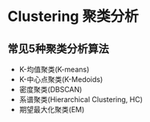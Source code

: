 Clustering 聚类分析
==============================

## 常见5种聚类分析算法
- K-均值聚类(K-means)
- K-中心点聚类(K-Medoids)
- 密度聚类(DBSCAN)
- 系谱聚类(Hierarchical Clustering, HC)
- 期望最大化聚类(EM)
